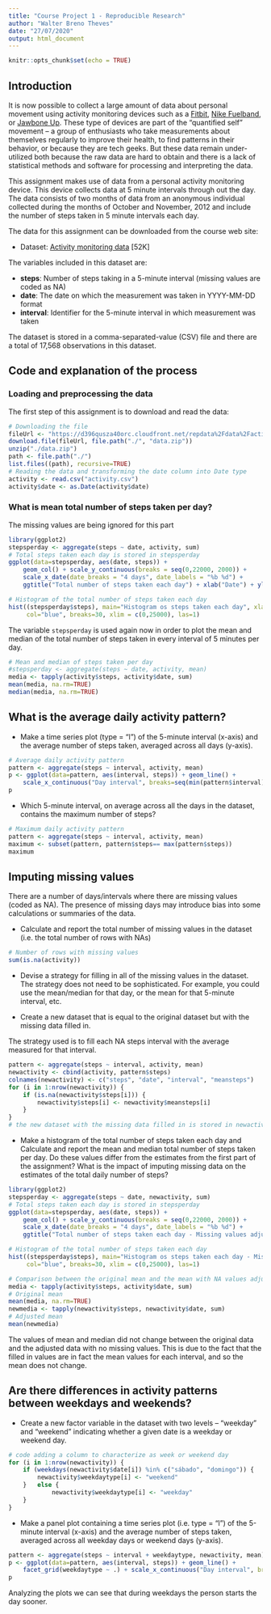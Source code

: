 ---
title: "Course Project 1 - Reproducible Research"
author: "Walter Breno Theves"
date: "27/07/2020"
output: html_document
---

```{r setup, include=FALSE}
knitr::opts_chunk$set(echo = TRUE)
```

## Introduction

It is now possible to collect a large amount of data about personal movement using activity monitoring devices such as a [Fitbit](http://www.fitbit.com/), [Nike Fuelband](http://www.nike.com/us/en_us/c/nikeplus-fuelband), or [Jawbone Up](https://jawbone.com/up). These type of devices are part of the “quantified self” movement – a group of enthusiasts who take measurements about themselves regularly to improve their health, to find patterns in their behavior, or because they are tech geeks. But these data remain under-utilized both because the raw data are hard to obtain and there is a lack of statistical methods and software for processing and interpreting the data. 

This assignment makes use of data from a personal activity monitoring device. This device collects data at 5 minute intervals through out the day. The data consists of two months of data from an anonymous individual collected during the months of October and November, 2012 and include the number of steps taken in 5 minute intervals each day.

The data for this assignment can be downloaded from the course web site: 
    
- Dataset: [Activity monitoring data](https://d396qusza40orc.cloudfront.net/repdata%2Fdata%2Factivity.zip) [52K]


The variables included in this dataset are:

- **steps**: Number of steps taking in a 5-minute interval (missing values are coded as NA)  
- **date**: The date on which the measurement was taken in YYYY-MM-DD format  
- **interval**: Identifier for the 5-minute interval in which measurement was taken

The dataset is stored in a comma-separated-value (CSV) file and there are a total of 17,568 observations in this dataset.

## Code and explanation of the process

### Loading and preprocessing the data

The first step of this assignment is to download and read the data:

```{r downloading and reading}
# Downloading the file
fileUrl <- "https://d396qusza40orc.cloudfront.net/repdata%2Fdata%2Factivity.zip"
download.file(fileUrl, file.path("./", "data.zip"))
unzip("./data.zip")
path <- file.path("./")
list.files((path), recursive=TRUE)
# Reading the data and transforming the date column into Date type 
activity <- read.csv("activity.csv")
activity$date <- as.Date(activity$date)
```

### What is mean total number of steps taken per day?

The missing values are being ignored for this part

```{r total steps and histogram}
library(ggplot2)
stepsperday <- aggregate(steps ~ date, activity, sum)
# Total steps taken each day is stored in stepsperday
ggplot(data=stepsperday, aes(date, steps)) +
    geom_col() + scale_y_continuous(breaks = seq(0,22000, 2000)) +
    scale_x_date(date_breaks = "4 days", date_labels = "%b %d") +
    ggtitle("Total number of steps taken each day") + xlab("Date") + ylab("Steps")

# Histogram of the total number of steps taken each day
hist((stepsperday$steps), main="Histogram os steps taken each day", xlab="Steps",
     col="blue", breaks=30, xlim = c(0,25000), las=1)
```

The variable `stepsperday` is used again now in order to plot the mean and median of the total number of steps taken in every interval of 5 minutes per day.

```{r mean steps}
# Mean and median of steps taken per day
#stepsperday <- aggregate(steps ~ date, activity, mean)
media <- tapply(activity$steps, activity$date, sum)
mean(media, na.rm=TRUE)
median(media, na.rm=TRUE)
```

## What is the average daily activity pattern?

- Make a time series plot (type = "l") of the 5-minute interval (x-axis) and the average number of steps taken, averaged across all days (y-axis).

```{r average daily activity pattern}
# Average daily activity pattern
pattern <- aggregate(steps ~ interval, activity, mean)
p <- ggplot(data=pattern, aes(interval, steps)) + geom_line() +
    scale_x_continuous("Day interval", breaks=seq(min(pattern$interval),max(pattern$interval), 200)) + scale_y_continuous("Average number of steps") + ggtitle("Average number of steps taken by interval")
p
```

- Which 5-minute interval, on average across all the days in the dataset, contains the maximum number of steps?

```{r 5-minute interval maximum}
# Maximum daily activity pattern
pattern <- aggregate(steps ~ interval, activity, mean)
maximum <- subset(pattern, pattern$steps== max(pattern$steps))
maximum
```

## Imputing missing values

There are a number of days/intervals where there are missing values (coded as NA). The presence of missing days may introduce bias into some calculations or summaries of the data.

- Calculate and report the total number of missing values in the dataset (i.e. the total number of rows with NAs)

```{r rows with NAs}
# Number of rows with missing values
sum(is.na(activity))
```

- Devise a strategy for filling in all of the missing values in the dataset. The strategy does not need to be sophisticated. For example, you could use the mean/median for that day, or the mean for that 5-minute interval, etc.

- Create a new dataset that is equal to the original dataset but with the missing data filled in.

The strategy used is to fill each NA steps interval with the average measured for that interval.

```{r filling NAs}
pattern <- aggregate(steps ~ interval, activity, mean)
newactivity <- cbind(activity, pattern$steps)
colnames(newactivity) <- c("steps", "date", "interval", "meansteps")
for (i in 1:nrow(newactivity)) {
    if (is.na(newactivity$steps[i])) {
        newactivity$steps[i] <- newactivity$meansteps[i]
    }
}
# the new dataset with the missing data filled in is stored in newactivity
```

- Make a histogram of the total number of steps taken each day and Calculate and report the mean and median total number of steps taken per day. Do these values differ from the estimates from the first part of the assignment? What is the impact of imputing missing data on the estimates of the total daily number of steps?

```{r}
library(ggplot2)
stepsperday <- aggregate(steps ~ date, newactivity, sum)
# Total steps taken each day is stored in stepsperday
ggplot(data=stepsperday, aes(date, steps)) +
    geom_col() + scale_y_continuous(breaks = seq(0,22000, 2000)) +
    scale_x_date(date_breaks = "4 days", date_labels = "%b %d") +
    ggtitle("Total number of steps taken each day - Missing values adjusted") + xlab("Date") + ylab("Steps")

# Histogram of the total number of steps taken each day
hist((stepsperday$steps), main="Histogram os steps taken each day - Missing values adjusted", xlab="Steps",
     col="blue", breaks=30, xlim = c(0,25000), las=1)

# Comparison between the original mean and the mean with NA values adjusted
media <- tapply(activity$steps, activity$date, sum)
# Original mean
mean(media, na.rm=TRUE)
newmedia <- tapply(newactivity$steps, newactivity$date, sum)
# Adjusted mean
mean(newmedia)
```

The values of mean and median did not change between the original data and the adjusted data with no missing values. This is due to the fact that the filled in values are in fact the mean values for each interval, and so the mean does not change.

## Are there differences in activity patterns between weekdays and weekends?

- Create a new factor variable in the dataset with two levels – “weekday” and “weekend” indicating whether a given date is a weekday or weekend day.

```{r weekdays and weekends}
# code adding a column to characterize as week or weekend day
for (i in 1:nrow(newactivity)) {
    if (weekdays(newactivity$date[i]) %in% c("sábado", "domingo")) {
        newactivity$weekdaytype[i] <- "weekend"
    }   else {
            newactivity$weekdaytype[i] <- "weekday"
    }
}
```

- Make a panel plot containing a time series plot (i.e. type = "l") of the 5-minute interval (x-axis) and the average number of steps taken, averaged across all weekday days or weekend days (y-axis).

```{r}
pattern <- aggregate(steps ~ interval + weekdaytype, newactivity, mean)
p <- ggplot(data=pattern, aes(interval, steps)) + geom_line() +
    facet_grid(weekdaytype ~ .) + scale_x_continuous("Day interval", breaks=seq(min(pattern$interval),max(pattern$interval), 100)) + scale_y_continuous("Average number of steps") + ggtitle("Average number of steps taken by interval")
p
```

Analyzing the plots we can see that during weekdays the person starts the day sooner.